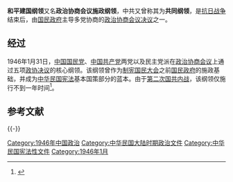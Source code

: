 {{Distinguish|中国人民政治协商会议共同纲领}}
{{国共谈判史}}

'''和平建国纲领'''又名'''政治协商会议施政纲领'''，中共又曾称其为'''共同纲领'''，是[[抗日战争|抗日战争]]结束后，由[[国民政府|国民政府]]主导多党协商的[[政治协商会议决议|政治协商会议决议]]之一。

==经过==
1946年1月31日，[[中国国民党|中国国民党]]、[[中国共产党|中国共产党]]两党以及民主党派在[[政治协商会议|政治协商会议]]上通过五项[[政协决议|政协决议]]的核心纲领。该纲领曾作为[[制宪国民大会|制宪国民大会]]之前[[国民政府|国民政府]]的施政基础，并成为[[中华民国宪法|中华民国宪法]]基本国策部分的蓝本。由于[[第二次国共内战|第二次国共内战]]，该纲领仅施行不到一年时间<ref>{{cite web|url=http://www.21ccom.net/articles/lsjd/lsjj/article_2013061085339.html|title=荣剑：回到《共同纲领》（1946）|publisher=[[共识网|共识网]]|date=2013-06-10|archiveurl=https://web.archive.org/web/20160623020917/http://www.21ccom.net/articles/lsjd/lsjj/article_2013061085339.html|archivedate=2016-06-23|deadurl=yes|accessdate=2013-06-15}}</ref>。

==参考文献==
{{Wikisource|和平建国纲领}}
{{Reflist}}

{{-}}
{{第二次国共内战}}

[[Category:1946年中国政治|Category:1946年中国政治]]
[[Category:中华民国大陆时期政治文件|Category:中华民国大陆时期政治文件]]
[[Category:中华民国宪法性文件|Category:中华民国宪法性文件]]
[[Category:1946年1月|Category:1946年1月]]